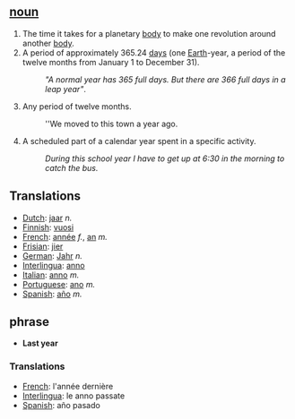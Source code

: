 ==[[noun]]==

# The time it takes for a planetary [[body]] to make one revolution around another [[body]].
# A period of approximately 365.24 [[day]]s (one [[Earth]]-year, a period of  the twelve months from January 1 to December 31).
#:'' "A normal year has 365 full days. But there are 366 full days in a leap year" ''.
#Any period of twelve months. 
#:''We moved to this town a year ago. 
#A scheduled part of a calendar year spent in a specific activity. 
#:''During this school year I have to get up at 6:30 in the morning to catch the bus.''

==Translations==
*[[Dutch]]: [[jaar]] ''n.''
*[[Finnish]]: [[vuosi]]
*[[French]]: [[année]] ''f.'', [[an]] ''m.''
*[[Frisian]]: [[jier]]
*[[German]]: [[Jahr]] ''n.''
*[[Interlingua]]: [[anno]]
*[[Italian]]: [[anno]] ''m.''
*[[Portuguese]]: [[ano]] ''m.''
*[[Spanish]]: [[año]] ''m.''

== phrase ==

*'''Last year'''

===Translations===
*[[French]]: l'année dernière
*[[Interlingua]]: le anno passate
*[[Spanish]]: año pasado